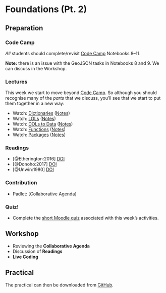 # Foundations (Pt. 2)

## Preparation

### Code Camp

*All* students should complete/revisit [Code Camp](https://mybinder.org/v2/gh/kingsgeocomp/code-camp-env/notebook-v1.0?urlpath=git-pull%3Frepo%3Dhttps%253A%252F%252Fgithub.com%252Fkingsgeocomp%252Fcode-camp%26urlpath%3Dtree%252Fcode-camp%252F%26branch%3Dmaster) Notebooks 8–11.

**Note:** there is an issue with the GeoJSON tasks in Notebooks 8 and 9. We can discuss in the Workshop.

### Lectures

This week we start to move beyond [Code Camp](https://kingsgeocomputation.org/teaching/code-camp/code-camp-python/). So although you should recognise many of the _parts_ that we discuss,  you'll see that we start to put them together in a new way:

- Watch: [Dictionaries](https://web.microsoftstream.com/video/041f9734-9368-429c-8f91-2208f9c2ba07) ([Notes](https://github.com/jreades/i2p/blob/master/lectures/3.1-Dictionaries.md))
- Watch: [LOLs](https://web.microsoftstream.com/video/129b862b-cb1b-41ab-a6ad-d526eff3fd20) ([Notes](https://github.com/jreades/i2p/blob/master/lectures/3.2-LOLs.md))
- Watch: [DOLs to Data](https://web.microsoftstream.com/video/28266460-26b2-4455-ab42-1456f483a412) ([Notes](https://github.com/jreades/i2p/blob/master/lectures/3.3-DOLs_to_Data.md))
- Watch: [Functions](https://web.microsoftstream.com/video/3bd3fe3a-5dea-4ac8-a3e2-49ab50b862aa) ([Notes](https://github.com/jreades/i2p/blob/master/lectures/3.4-Functions.md))
- Watch: [Packages](https://web.microsoftstream.com/video/0ef82489-8c35-4532-a459-596d8e8f9633) ([Notes](https://github.com/jreades/i2p/blob/master/lectures/3.5-Packages.md))

### Readings

- [@Etherington:2016] [DOI](https://doi.org/10.1080/03098265.2015.1086981)
- [@Donoho:2017] [DOI](https://doi.org/10.1080/10618600.2017.1384734)
- [@Unwin:1980] [DOI](https://doi.org/10.1080/03098268008708772)

### Contribution

- Padlet: [Collaborative Agenda]

### Quiz!

- Complete the [short Moodle quiz](https://moodle.ucl.ac.uk/mod/quiz/view.php?id=24300940
) associated with this week's activities.

## Workshop

- Reviewing the **Collaborative Agenda**
- Discussion of **Readings**
- **Live Coding**

## Practical

The practical can then be downloaded from [GitHub](https://github.com/jreades/i2p/raw/master/practicals/Practical-03-Foundations_2.ipynb).
